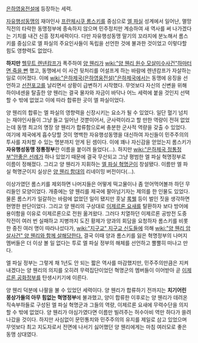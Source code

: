 [[은하영웅전설]]에 등장하는 세력.

[[자유행성동맹]]의 재야인사 [[프란체시쿠 롬스키]]를 중심으로 [[엘 파실]] 성계에서 일어난, 멸망 직전의 타락한 동맹정부에 종속하지 않으며 민주정치만 계승하여 새 역사를 써 나가겠다는 기치를 내건 신흥 정치세력이다. 다만 자유행성동맹 말기의 꼬라지에 분노해서 롬스키를 중심으로 엘 파실의 주요인사들이 독립을 선언한 것에 불과한 것이었고 이렇다할 힘도 영향력도 없었다.

'''하지만''' [[헬무트 렌넨캄프]]가 폭주하여 [[양 웬리]]가 [[wiki:"양 웬리 원수 모살미수사건"하마터면 죽을 뻔]] 했고, 동맹에서 이 사건 뒷처리를 어설프게 하는 바람에 렌넨캄프가 자살하는 일로 이어졌다. 이에 [[wiki:"은하제국(은하영웅전설)"은하제국]]에서는 동맹에 응징을 선언하고 [[선전포고]]를 날리면서 상황이 급변하기 시작했다. 무엇보다 자신의 신변을 위해 하이네센을 탈출한 양 웬리는 결국 물자와 자금이 바닥나 어느 세력에 붙을 것인지 선택할 수 밖에 없었고 이에 따라 합류한 곳이 엘 파실이었다.

양 웬리의 합류는 엘 파실의 영향력을 신장시키는 요소가 될 수 있었다. 일단 혈기 넘치는 재야인사들이 그냥 들고 일어난 것뿐이어서, 군사력이라고 할 만한 역량이 전혀 없었는데 동맹 최고의 명장 양 웬리가 합류함으로써 충분한 군사적 역량을 갖출 수 있었다. 여기에 제국에게 흡수당할 것이 명백한 자유행성동맹을 대신하여 자신들이 민주주의의 투사를 자처할 수 있는 명분까지 얻게 된 셈이다. 이에 꽤나 자신감을 얻었는지 롬스키가 '''자유행성동맹 정통정부'''란 이름을 붙이려 들었다(…). 하지만 [[wiki:"은하제국 정통정부"안좋은 선례]]가 하나 있었기 때문에 결국 무산되고 그냥 평범한 엘 파실 혁명정부로 이름이 정해졌다. 그리고 양 웬리가 지휘하는 [[엘 파실 혁명군]]이 창설됐다. 이름만 엘 파실 혁명군이지 실상은 [[양 웬리 함대]]의 리네이밍 버전이다(…).

이상가였던 롬스키를 제외하면 나머지들은 어떻게 떡고물이나 좀 얻어먹어볼까 하던 무리들인 모양이었다. 개중에는 양 웬리를 제국에 팔아넘기자는 제의를 한 인물도 있었다. 물론 롬스키가 일갈하는 바람에 없었던 일이 됐지만 훗날 [[록웰]] 등이 벌인 짓을 생각하면 현명한 판단이었다. 그리고 양 웬리의 구상대로 [[이제르론 요새]]를 탈환하자 보다 방어에 용이함을 이유로 이제르론으로 전원 옮겨왔다. 그러다 치열하던 이제르론 공방전 도중 작전이 여러 번 실패하고 지병까지 도진 황제가 양과의 회담을 요청하자 롬스키를 비롯한 중진 여러 명이 따라나섰다가, [[wiki:"지구교" 지구교 신도]]들에 의해 [[wiki:"양 웬리 암살사건" 양 웬리와 함께 살해당한다.]] 결국 이때 양과 롬스키를 잃은 혁명정부의 나머지 멤버들은 더 이상 볼 일 없다는 투로 엘 파실 정부의 해체를 선언하고 뿔뿔히 떠나고 만다.

엘 파실 정부는 그렇게 채 1년도 안 되는 짧은 역사를 마감했지만, 민주주의만큼은 지켜내겠다는 양 웬리의 의지를 오히려 무력집단이었던 혁명군의 멤버들이 이어받아 곧 [[이제르론 공화정부]]를 탄생시키기에 이른다.

양 웬리 덕분에 나팔을 불 수 있었던 세력이다. 양 웬리가 합류하기 전까지는 '''치기어린 몽상가들의 아무 힘없는 혁명정부'''에 불과했고, 양이 합류한 이후로는 양 웬리가 데려온 직속부하들로 구성된 엘 파실 혁명군과 그들의 역량, 이제르론 요새에 무력수단을 의지할 수 밖에 없었다. 양 웬리가 야심가였다면 이름만 빌려주는 허수아비 역만 하다가 쓸려 나갔을 것이다. 하지만 사심없이 문민통치와 민주주의의 유지를 제일로 삼고 있었으며 무엇보다 최고 지도자로서 전면에 나서기 싫어했던 양 웬리에게는 마침 여러모로 좋은 동맹 상대였다.
